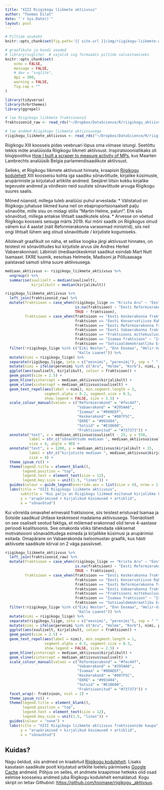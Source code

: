 ```yaml
---
title: "XIII Riigikogu liikmete aktiivsus"
author: "Toomas Eilat"
date: "`r Sys.Date()`"
layout: post
---
```


```r
# Piltide asukoht
knitr::opts_chunk$set(fig.path='{{ site.url }}/img/riigikogu-liikmete-aktiivsus')
```

```r
# graafikute ja koodi seaded
# library(svglite)  # vajalik svg formaadis piltide salvestamiseks
knitr::opts_chunk$set(
    echo = FALSE, 
    message = FALSE,
    # dev = "svglite",
    dpi = 300,
    warning = FALSE,
    fig.cap = ""
)
```


```r
library(tidyverse)
library(hrbrthemes)
library(ggrepel)

# lae Riigikogu liikmete fraktsioonid
fraktsioonid_raw <- read_rds("~/Dropbox/DataScience/R/riigikogu_aktiivsus/data/fraktsioonid.rds")

# lae andmed Riigikogu liikmete aktiivsusega
riigikogu_liikmete_aktiivsus <- read_rds("~/Dropbox/DataScience/R/riigikogu_aktiivsus/data/riigikogu_liikmete_aktiivsus.rds")
```


Riigikogu XIII koosseis pidas veebruari lõpus oma viimase istungi. Seetõttu tekkis mõte analüüsida Riigikogu liikmeti aktiivsust. Inspiratsiooniallikaks oli blogipostitus [How I built a scraper to measure activity of MPs](http://www.maartenlambrechts.com/2016/10/03/how-i-built-a-scraper-to-measure-activity-of-mps.html?utm_content=bufferc8a3e&utm_medium=social&utm_source=twitter.com&utm_campaign=buffer), kus Maarten Lambrechts analüüsib Belgia parlamendisaadikute aktiivsust.

Selleks, et Riigikogu liikmete aktiivsust hinnata, kraapisin [Riigikogu kodulehelt](http://riigikogu.ee) XIII koosseisu kohta iga saadiku sõnavõttude, kirjalike küsimuste, arupärimiste ja kirjutatud artiklite andmed. Seejärel liitsin kokku kirjalike tegevuste andmed ja võrdlesin neid suuliste sõnavõttude arvuga Riigikogu suures saalis. 

Mõned nüansid, millega tuleb analüüsi puhul arvestada:
  * Välistatud on Riigikogu juhatuse liikmed kuna neil on ebaproportsionaalselt palju sõnavõtte, mille sisu on midagi stiilis "Martin Helme, palun!". Ehk siis sõnavõtud, millega antakse lihtsalt saadikutele sõna.
  * Arvesse on võetud Riigikogu koosseis seisuga märts 2019. Kui mõni saadik on Riigikogus olnud vähem kui 4 aastat (näit Reformierakonna varasemad ministrid), siis neil ongi lihtsalt lühem aeg olnud sõnavõttude / kirjutiste kogumiseks.

Allolevalt graafikult on näha, et sellise loogika järgi aktiivsust hinnates, on teistest nii sõnavõttudes kui kirjutiste arvus üle Andres Herkel Vabaerakonnast. Läbinisti (mediaan)keskmist saadikut esindab Mart Nutt Isamaast. EKRE tuumik, eesotsas Helmede, Madisoni ja Põlluaasaga paistavad samuti silma suure aktiivsusega.

```r
mediaan_aktiivsus <- riigikogu_liikmete_aktiivsus %>% 
  ungroup() %>% 
  summarise(suuliselt = median(suuliselt),
            kirjalikult = median(kirjalikult))

riigikogu_liikmete_aktiivsus %>% 
  left_join(fraktsioonid_raw) %>% 
  mutate(fraktsioon = case_when(riigikogu_liige == "Krista Aru" ~ "Eesti Vabaerakonna fraktsioon",
                                is.na(fraktsioon) ~ "Eesti Reformierakonna fraktsioon",
                                TRUE ~ fraktsioon),
         fraktsioon = case_when(fraktsioon == "Eesti Keskerakonna fraktsioon" ~ "Keskerakond",
                                fraktsioon == "Eesti Konservatiivse Rahvaerakonna fraktsioon" ~ "EKRE",
                                fraktsioon == "Eesti Reformierakonna fraktsioon" ~ "Reformierakond",
                                fraktsioon == "Eesti Vabaerakonna fraktsioon" ~ "Vabaerakond",
                                fraktsioon == "Fraktsiooni mittekuuluvad saadikud" ~ "Fraktsioonitud",
                                fraktsioon == "Isamaa fraktsioon" ~ "Isamaa",
                                fraktsioon == "Sotsiaaldemokraatliku Erakonna fraktsioon" ~ "Sotsid")) %>% 
  filter(!riigikogu_liige %in% c("Eiki Nestor", "Enn Eesmaa", "Helir-Valdor Seeder",
                                 "Kalle Laanet")) %>% 
  mutate(nimi = riigikogu_liige) %>% 
  separate(riigikogu_liige, into = c("eesnimi", "perenimi"), sep = " ") %>% 
  mutate(nimi = ifelse(perenimi %in% c("Aru", "Helme", "Korb"), nimi, perenimi)) %>% 
  ggplot(aes(suuliselt, kirjalikult, colour = fraktsioon)) +
  geom_point(size = 2.5) +
  geom_hline(yintercept = mediaan_aktiivsus$kirjalikult) +
  geom_vline(xintercept = mediaan_aktiivsus$suuliselt) +
  geom_text_repel(aes(label = nimi), min.segment.length = 3,
                  segment.alpha = 0.2, segment.size = 0.5,
                  show.legend = FALSE, size = 3.5) +
  scale_colour_manual(values = c("Reformierakond" = "#fec44f",
                                 "Vabaerakond" = "#295AA6",
                                 "Isamaa" = "#00AEEF",
                                 "Keskerakond" = "#007F5C",
                                 "EKRE" = "#993404",
                                 "Sotsid" = "#E10600",
                                 "Fraktsioonitud" = "#737373")) +
  annotate("text", x = mediaan_aktiivsus$suuliselt - 25, y = 550, 
           label = str_c("sõnavõttude mediaan ", mediaan_aktiivsus$suuliselt), 
           size = 4, angle = 90) +
  annotate("text", x = 1200, y = mediaan_aktiivsus$kirjalikult + 15, 
           label = str_c("kirjutiste mediaan ", mediaan_aktiivsus$kirjalikult), 
           size = 4) +
  theme_ipsum_rc() +
  theme(legend.title = element_blank(),
        legend.position = "top",
        legend.text = element_text(size = 12), 
        legend.key.size = unit(1.5, "lines")) +
  guides(colour = guide_legend(override.aes = list(size = 4), nrow = 1)) +
  labs(title = "XIII Riigikogu liikmete aktiivsus",
       subtitle = "Kui palju on Riigikogu liikmed esitanud kirjalikke küsimusi ja arupärimisi \nning kirjutanud artikleid vs kui palju on esinetud sõnavõttudega?",
       y = "arupärimised + kirjalikud küsimused + artiklid",
       x = "sõnavõtud")
```

Kui võrrelda omavahel erinevaid fraktsioone, siis teistest eristuvad Isamaa ja Sotside saadikud ühtlase keskmisest madalama aktiivsusega. Tõenäoliselt on see osaliselt seotud faktiga, et mõlemad erakonnad olid terve 4-aastase perioodi koalitsioonis. See omakorda võiks tähendada väiksemat motivatsiooni sõnavaõttudega esineda ja kirjalikke küsimusi ja arupärimisi esitada. Omapärane on Vabaerakonda iseloomustav graafik, kus hästi aktiivsete saadikute kõrval on 2 väga passiivset.

```r
riigikogu_liikmete_aktiivsus %>% 
  left_join(fraktsioonid_raw) %>% 
  mutate(fraktsioon = case_when(riigikogu_liige == "Krista Aru" ~ "Eesti Vabaerakonna fraktsioon",
                                is.na(fraktsioon) ~ "Eesti Reformierakonna fraktsioon",
                                TRUE ~ fraktsioon),
         fraktsioon = case_when(fraktsioon == "Eesti Keskerakonna fraktsioon" ~ "Keskerakond",
                                fraktsioon == "Eesti Konservatiivse Rahvaerakonna fraktsioon" ~ "EKRE",
                                fraktsioon == "Eesti Reformierakonna fraktsioon" ~ "Reformierakond",
                                fraktsioon == "Eesti Vabaerakonna fraktsioon" ~ "Vabaerakond",
                                fraktsioon == "Fraktsiooni mittekuuluvad saadikud" ~ "Fraktsioonitud",
                                fraktsioon == "Isamaa fraktsioon" ~ "Isamaa",
                                fraktsioon == "Sotsiaaldemokraatliku Erakonna fraktsioon" ~ "Sotsid")) %>% 
  filter(!riigikogu_liige %in% c("Eiki Nestor", "Enn Eesmaa", "Helir-Valdor Seeder",
                                 "Kalle Laanet")) %>% 
  mutate(nimi = riigikogu_liige) %>% 
  separate(riigikogu_liige, into = c("eesnimi", "perenimi"), sep = " ") %>% 
  mutate(nimi = ifelse(perenimi %in% c("Aru", "Helme", "Korb"), nimi, perenimi)) %>% 
  ggplot(aes(suuliselt, kirjalikult, colour = fraktsioon)) +
  geom_point(size = 2.5) +
  geom_text_repel(aes(label = nimi), min.segment.length = 1,
                  segment.alpha = 0.5, segment.size = 0.3,
                  show.legend = FALSE, size = 2.5) +
  geom_hline(yintercept = mediaan_aktiivsus$kirjalikult) +
  geom_vline(xintercept = mediaan_aktiivsus$suuliselt) +
  scale_colour_manual(values = c("Reformierakond" = "#fec44f",
                                 "Vabaerakond" = "#295AA6",
                                 "Isamaa" = "#00AEEF",
                                 "Keskerakond" = "#007F5C",
                                 "EKRE" = "#993404",
                                 "Sotsid" = "#E10600",
                                 "Fraktsioonitud" = "#737373")) +
  facet_wrap(~ fraktsioon, ncol = 2) +
  theme_ipsum_rc() +
  theme(legend.title = element_blank(),
        legend.position = "top",
        legend.text = element_text(size = 12), 
        legend.key.size = unit(1.5, "lines")) +
  guides(colour = "none") +
  labs(title = "XIII Riigikogu liikmete aktiivsus fraktsioonide kaupa",
       y = "arupärimised + kirjalikud küsimused + artiklid",
       x = "sõnavõtud")
```

## Kuidas?
Nagu öeldud, siis andmed on kraabitud [Riigikogu kodulehelt](http://riigikogu.ee). Lisaks kasutasin saadikute poolt kirjutatud artiklite loetelu pärimiseks [Google Cache](https://support.google.com/websearch/answer/1687222?hl=en) andmeid. Põhjus on selles, et andmete kraapimise hetkeks olid osad eelmise koosseisu andmed juba Riigikogu kodulehelt eemaldatud.
Kogu skript on leitav Githubist: [https://github.com/toomase/riigikogu _aktiivsus](https://github.com/toomase/riigikogu_aktiivsus).